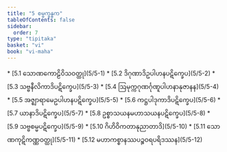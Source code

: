```yaml
---
title: "5 စမ္မက္ခန္ဓက"
tableOfContents: false
sidebar:
  order: 7
type: "tipitaka"
basket: "vi"
book: "vi-maha"
---
```



<DynamicBreadcrumb />



<TableOfContents book="vi-maha" section="5">
* [5.1 သောဏကောဠိဝိသဝတ္ထု](5/5-1)
* [5.2 ဒိဂုဏာဒိဥပါဟနပဋိက္ခေပ](5/5-2)
* [5.3 သဗ္ဗနီလိကာဒိပဋိက္ခေပ](5/5-3)
* [5.4 ဩမုက္ကဂုဏင်္ဂုဏူပါဟနာနုဇာနန](5/5-4)
* [5.5 အဇ္ဈာရာမေဥပါဟနပဋိက္ခေပ](5/5-5)
* [5.6 ကဋ္ဌပါဒုကာဒိပဋိက္ခေပ](5/5-6)
* [5.7 ယာနာဒိပဋိက္ခေပ](5/5-7)
* [5.8 ဥစ္စာသယနမဟာသယနပဋိက္ခေပ](5/5-8)
* [5.9 သဗ္ဗစမ္မပဋိက္ခေပ](5/5-9)
* [5.10 ဂိဟိဝိကတာနုညာတာဒိ](5/5-10)
* [5.11 သောဏကုဋိကဏ္ဏဝတ္ထု](5/5-11)
* [5.12 မဟာကစ္စာနဿပဉ္စဝရပရိဒဿန](5/5-12)
</TableOfContents>